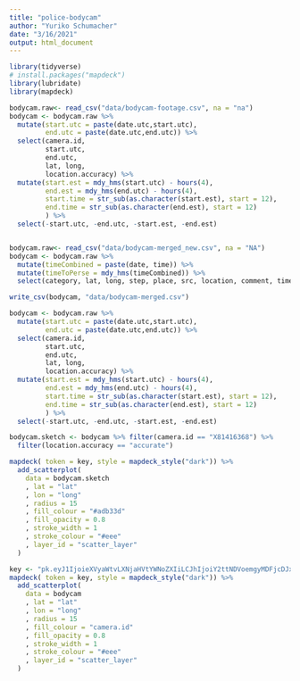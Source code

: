 ```yaml
---
title: "police-bodycam"
author: "Yuriko Schumacher"
date: "3/16/2021"
output: html_document
---
```

```r
library(tidyverse)
# install.packages("mapdeck")
library(lubridate)
library(mapdeck)
```

```r
bodycam.raw<- read_csv("data/bodycam-footage.csv", na = "na")
bodycam <- bodycam.raw %>% 
  mutate(start.utc = paste(date.utc,start.utc),
         end.utc = paste(date.utc,end.utc)) %>% 
  select(camera.id,
         start.utc,
         end.utc,
         lat, long,
         location.accuracy) %>% 
  mutate(start.est = mdy_hms(start.utc) - hours(4),
         end.est = mdy_hms(end.utc) - hours(4),
         start.time = str_sub(as.character(start.est), start = 12),
         end.time = str_sub(as.character(end.est), start = 12)
         ) %>% 
  select(-start.utc, -end.utc, -start.est, -end.est)


bodycam.raw<- read_csv("data/bodycam-merged_new.csv", na = "NA")
bodycam <- bodycam.raw %>% 
  mutate(timeCombined = paste(date, time)) %>% 
  mutate(timeToPerse = mdy_hms(timeCombined)) %>% 
  select(category, lat, long, step, place, src, location, comment, timeToPerse)

write_csv(bodycam, "data/bodycam-merged.csv")

bodycam <- bodycam.raw %>% 
  mutate(start.utc = paste(date.utc,start.utc),
         end.utc = paste(date.utc,end.utc)) %>% 
  select(camera.id,
         start.utc,
         end.utc,
         lat, long,
         location.accuracy) %>% 
  mutate(start.est = mdy_hms(start.utc) - hours(4),
         end.est = mdy_hms(end.utc) - hours(4),
         start.time = str_sub(as.character(start.est), start = 12),
         end.time = str_sub(as.character(end.est), start = 12)
         ) %>% 
  select(-start.utc, -end.utc, -start.est, -end.est)

bodycam.sketch <- bodycam %>% filter(camera.id == "X81416368") %>% 
  filter(location.accuracy == "accurate")

mapdeck( token = key, style = mapdeck_style("dark")) %>% 
  add_scatterplot(
    data = bodycam.sketch
    , lat = "lat"
    , lon = "long"
    , radius = 15
    , fill_colour = "#adb33d"
    , fill_opacity = 0.8
    , stroke_width = 1
    , stroke_colour = "#eee"
    , layer_id = "scatter_layer"
  )

key <- "pk.eyJ1IjoieXVyaWtvLXNjaHVtYWNoZXIiLCJhIjoiY2ttNDVoemgyMDFjcDJxdXM5cWx5d3FzdiJ9.Ajc4ZM1IbKLbRPSkrBJNrA"
mapdeck( token = key, style = mapdeck_style("dark")) %>% 
  add_scatterplot(
    data = bodycam
    , lat = "lat"
    , lon = "long"
    , radius = 15
    , fill_colour = "camera.id"
    , fill_opacity = 0.8
    , stroke_width = 1
    , stroke_colour = "#eee"
    , layer_id = "scatter_layer"
  )



```

